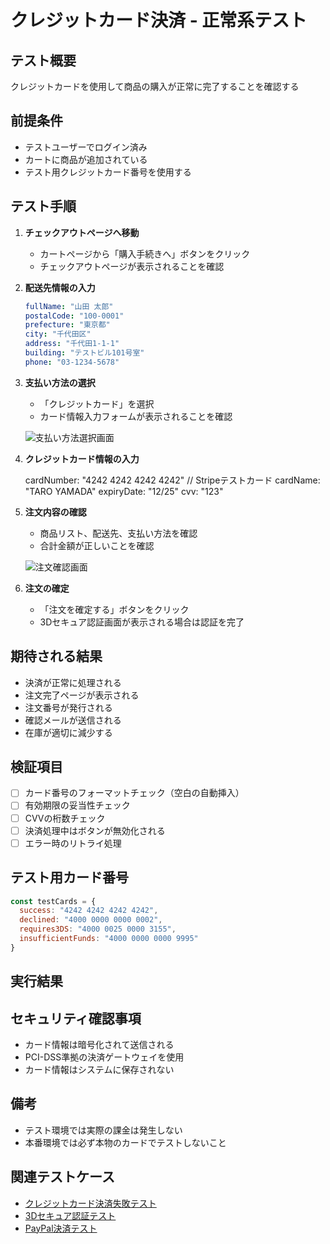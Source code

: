 # クレジットカード決済 - 正常系テスト

## テスト概要
クレジットカードを使用して商品の購入が正常に完了することを確認する

## 前提条件
- テストユーザーでログイン済み
- カートに商品が追加されている
- テスト用クレジットカード番号を使用する

## テスト手順

1. **チェックアウトページへ移動**
   - カートページから「購入手続きへ」ボタンをクリック
   - チェックアウトページが表示されることを確認

2. **配送先情報の入力**
   ```yaml
   fullName: "山田 太郎"
   postalCode: "100-0001"
   prefecture: "東京都"
   city: "千代田区"
   address: "千代田1-1-1"
   building: "テストビル101号室"
   phone: "03-1234-5678"
   ```

3. **支払い方法の選択**
   - 「クレジットカード」を選択
   - カード情報入力フォームが表示されることを確認

   ![支払い方法選択画面](./payment-method.png)

4. **クレジットカード情報の入力**
   
   <CreditCardForm>
     cardNumber: "4242 4242 4242 4242"  // Stripeテストカード
     cardName: "TARO YAMADA"
     expiryDate: "12/25"
     cvv: "123"
   </CreditCardForm>

5. **注文内容の確認**
   - 商品リスト、配送先、支払い方法を確認
   - 合計金額が正しいことを確認
   
   ![注文確認画面](./order-confirmation.png)

6. **注文の確定**
   - 「注文を確定する」ボタンをクリック
   - 3Dセキュア認証画面が表示される場合は認証を完了

## 期待される結果
- 決済が正常に処理される
- 注文完了ページが表示される
- 注文番号が発行される
- 確認メールが送信される
- 在庫が適切に減少する

## 検証項目
- [ ] カード番号のフォーマットチェック（空白の自動挿入）
- [ ] 有効期限の妥当性チェック
- [ ] CVVの桁数チェック
- [ ] 決済処理中はボタンが無効化される
- [ ] エラー時のリトライ処理

## テスト用カード番号
```javascript
const testCards = {
  success: "4242 4242 4242 4242",
  declined: "4000 0000 0000 0002",
  requires3DS: "4000 0025 0000 3155",
  insufficientFunds: "4000 0000 0000 9995"
}
```

## 実行結果
<TestResult status="not-executed" />

## セキュリティ確認事項
- カード情報は暗号化されて送信される
- PCI-DSS準拠の決済ゲートウェイを使用
- カード情報はシステムに保存されない

## 備考
- テスト環境では実際の課金は発生しない
- 本番環境では必ず本物のカードでテストしないこと

## 関連テストケース
- [クレジットカード決済失敗テスト](../0002/case.mdx)
- [3Dセキュア認証テスト](../0003/case.mdx)
- [PayPal決済テスト](../../paypal/0001/case.mdx)